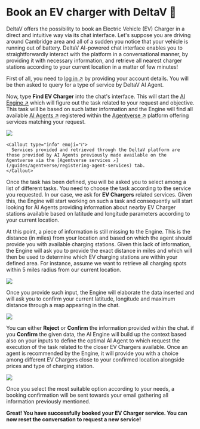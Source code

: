 
# Book an EV charger with DeltaV 🔌

DeltaV offers the possibility to book an Electric Vehicle (EV) Charger in a direct and intuitive way via its chat interface. Let's suppose you are driving around Cambridge area and all of a sudden you notice that your vehicle is running out of battery. DeltaV AI-powered chat interface enables you to straightforwardly interact with the platform in a conversational manner, by providing it with necessary information, and retrieve all nearest charger stations according to your current location in a matter of few minutes!

First of all, you need to [log in ↗️](/guides/deltav/deltav-chat-interface) by providing your account details. You will be then asked to query for a type of service by DeltaV AI Agent.

Now, type **Find EV Charger** into the chat's interface. This will start the [AI Engine ↗️](/concepts/ai-engine/ai-engine-intro) which will figure out the task related to your request and objective. This task will be based on such latter information and the Engine will find all available [AI Agents ↗️](/concepts/agents/agents) registered within the [Agentverse ↗️](/concepts/agent-services/agentverse-intro) platform offering services matching your request.

![](../../../src/images/deltav/ev-charger/ev-charger_1.png)

    <Callout type="info" emoji="ℹ️">
      Services provided and retrieved through the DeltaV platform are those provided by AI Agents previously made available on the Agentverse via the [Agentverse services ↗️](/guides/agentverse/registering-agent-services) tab.
    </Callout>

Once the task has been defined, you will be asked you to select among a list of different tasks. You need to choose the task according to the service you requested. In our case, we ask for **EV Chargers** related services. Given this, the Engine will start working on such a task and consequently will start looking for AI Agents providing information about nearby EV Charger stations available based on latitude and longitude parameters according to your current location.

At this point, a piece of information is still missing to the Engine. This is the distance (in miles) from your location and based on which the agent should provide you with available charging stations. Given this lack of information, the Engine will ask you to provide the exact distance in miles and which will then be used to determine which EV charging stations are within your defined area. For instance, assume we want to retrieve all charging spots within 5 miles radius from our current location.

![](../../../src/images/deltav/ev-charger/ev-charger_2.png)

Once you provide such input, the Engine will elaborate the data inserted and will ask you to confirm your current latitude, longitude and maximum distance through a map appearing in the chat.

![](../../../src/images/deltav/ev-charger/ev-charger_3.png)

You can either **Reject** or **Confirm** the information provided within the chat. if you **Confirm** the given data, the AI Engine will build up the context based also on your inputs to define the optimal AI Agent to which request the execution of the task related to the closer EV Chargers available. Once an agent is recommended by the Engine, it will provide you with a choice among different EV Chargers close to your confirmed location alongside prices and type of charging station.

![](../../../src/images/deltav/ev-charger/ev-charger_4.png)

Once you select the most suitable option according to your needs, a booking confirmation will be sent towards your email gathering all information previously mentioned.

**Great! You have successfully booked your EV Charger service. You can now reset the conversation to request a new service!**
